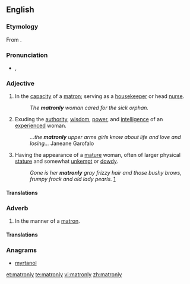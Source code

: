 ==English==

===Etymology===
From {{suffix|matron|ly}}.

===Pronunciation===
* {{IPA|/ˈmeɪtɹənli/}}, {{SAMPA|/"meItr@nli/}}

===Adjective===
{{en-adj}}

# In the [[capacity]] of a [[matron]]; serving as a [[housekeeper]] or head [[nurse]].
#: ''The '''matronly''' woman cared for the sick orphan.''
# Exuding the [[authority]], [[wisdom]], [[power]], and [[intelligence]] of an [[experienced]] woman.
#: ''...the '''matronly''' upper arms girls know about life and love and losing...'' Janeane Garofalo
# Having the appearance of a [[mature]] woman, often of larger physical [[stature]] and somewhat [[unkempt]] or [[dowdy]].
#: ''Gone is her '''matronly''' gray frizzy hair and those bushy brows, frumpy frock and old lady pearls.'' [http://latimesblogs.latimes.com/thedishrag/2009/04/susan-boyle-gets-a-makeover-is-she-going-hollywood-already.html]

====Translations====
{{trans-top|in the capacity of a matron}}
{{trans-mid}}
{{trans-bottom}}

{{trans-top|exuding authority, wisdom, power, and intelligence of an experienced woman}}
{{trans-mid}}
{{trans-bottom}}

{{trans-top|having the appearance of a mature woman}}
{{trans-mid}}
{{trans-bottom}}

===Adverb===
{{en-adv}}

# {{rfv-sense}} In the manner of a [[matron]].

====Translations====
{{trans-top|in the manner of a matron}}
{{trans-mid}}
{{trans-bottom}}

===Anagrams===
* [[myrtanol#English|myrtanol]]

[[et:matronly]]
[[te:matronly]]
[[vi:matronly]]
[[zh:matronly]]